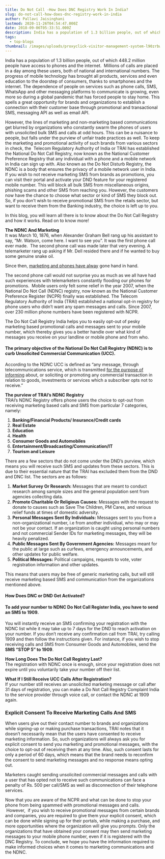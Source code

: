 ```yaml
---
title: Do Not Call -How Does DNC Registry Work In India?
slug: do-not-call-how-does-dnc-registry-work-in-india
author: Pallavi Jaisinghani
lastmod: 2020-11-26T04:54:47.000Z
date: 2018-09-06T05:33:51.000Z
description: India has a population of 1.3 billion people, out of which 448.2 million people have access to phones and the internet.  Millions of calls are placed in a day among these users, both of national and international numbers. The progress of mobile technology has brought all products, services and even education to the doorstep of consumers, thanks to smartphones and the internet. The dependence of people on services such as phone calls, SMS, WhatsApp and other messaging platforms to communicate is growing, even more so during a global pandemic that has forced people to stay home. This spells a great opportunity for brands and organizations to establish a connection with their customer base through promotional and transactional SMS, messaging API as well as email API.
tags:
  - top-blogs
thumbnail: /images/uploads/proxyclick-visitor-management-system-l90zrbwvcoe-unsplash.jpg
---
```


India has a population of 1.3 billion people, out of which 448.2 million people have access to phones and the internet.  Millions of calls are placed in a day among these users, both of national and international numbers. The progress of mobile technology has brought all products, services and even education to the doorstep of consumers, thanks to smartphones and the internet. The dependence of people on services such as phone calls, SMS, WhatsApp and other messaging platforms to communicate is growing, even more so during a global pandemic that has forced people to stay home. This spells a great opportunity for brands and organizations to establish a connection with their customer base through promotional and transactional SMS, messaging API as well as email API.  


However, the lines of marketing and non-marketing based communications get blurred by organizations who constantly swarm the phones of users with unsolicited bulk SMS and calls at odd hours. This can be a nuisance to people, but falls under the purview of unfair trade practices as well. To keep the marketing and promotional activity of such brands from various sectors in check, the  Telecom Regulatory Authority of India or TRAI has established the National Do Not Call Registry, now known as the National Customer Preference Registry that any individual with a phone and a mobile network in India can sign up with. Also known as the Do Not Disturb Registry, the NDNC is a body that ensures the privacy of a mobile network user in India. If you wish to not receive marketing SMS from brands as promotions, you can visit their portal and activate your DND feature for your registered mobile number. This will block all bulk SMS from miscellaneous origins, phishing scams and other SMS from reaching you. However, the customers now have the chance to choose what sector or kind of SMS they block out. So, if you don’t wish to receive promotional SMS from the retails sector, but want to receive them from the Banking industry, the choice is left up to you.   


In this blog, you will learn all there is to know about the Do Not Call Registry and how it works. Read on to know more!  


**The NDNC And Marketing**  
It was March 10, 1876, when Alexander Graham Bell rang up his assistant to say, “Mr. Watson, come here. I want to see you”. It was the first phone call ever made.  The second phone call was made later that very evening. A telemarketer rang up asking if Mr. Dell resided there and if he wanted to buy some genuine snake oil.  


Since then, [marketing and phones have alway](https://msg91.com/voice) gone hand in hand.  


The second phone call would not surprise you as much as we all have had such experiences with telemarketers constantly flooding our phones for promotions.  Mobile users only felt some relief in the year 2007, when the National Do Not Call (NDNC) registry, now known as the National Customer Preference Register (NCPR) finally was established. The Telecom Regulatory Authority of India (TRAI) established a national opt-in registry for phone users who didn’t want any spam messages and calls. Since 2007, over 230 million phone numbers have been registered with NCPR.

The Do Not Call Registry India helps you to easily opt-out of pesky marketing based promotional calls and messages sent to your mobile number, which thereby gives you a better handle over what kind of messages you receive on your landline or mobile phone and from who.

#### The primary objective of the National Do Not Call Registry (NDNC) is to curb Unsolicited Commercial Communication (UCC).

According to the NDNC UCC is defined as “any message, through telecommunications service, which is transmitted [for the purpose of informing](https://msg91.com/sms) about, or soliciting or promoting any commercial transaction in relation to goods, investments or services which a subscriber opts not to receive.”  


**The purview of TRAI’s NDNC Registry**  
TRAI’s NDNC Registry offers phone users the choice to opt-out from receiving marketing based calls and SMS from particular 7 categories, namely:  


1. ****Banking/Financial Products/ Insurance/Credit cards****
2. ****Real Estate****
3. ****Education****
4. ****Health****
5. ****Consumer Goods and Automobiles****
6. ****Entertainment/Broadcasting/Communication/IT****
7. ****Tourism and Leisure****

There are a few sectors that do not come under the DND’s purview, which means you will receive such SMS and updates from these sectors. This is due to their essential nature that the TRAI has excluded them from the DND and DNC list. The sectors are as follows:  


1. ******Market Survey Or Research:****** Messages that are meant to conduct research among sample sizes and the general population sent from agencies collecting data.
2. ******Promote Charitable Or Religious Causes:****** Messages with the request to donate to causes such as Save The Children, PM Cares, and various relief funds at times of domestic adversity.
3. ******Personal Messages Sent By Individuals:****** Messages sent to you from a non-organizational number, i.e from another individual, who may or may not be your contact. If an organization is caught using personal numbers and not commercial Sender IDs for marketing messages, they will be heavily penalized.
4. ******Public Messages Sent By Government Agencies:****** Messages meant for the public at large such as curfews, emergency announcements, and other updates for public welfare.
5. ******Political Messages:****** Political campaigns, requests to vote, voter registration information and other updates.

This means that users may be free of generic marketing calls, but will still receive marketing based SMS and communication from the organizations mentioned above.

#### **How Does DNC or DND Get Activated?**

#### To add your number to NDNC Do Not Call Register India, you have to send an SMS to 1909.

You will instantly receive an SMS confirming your registration with the NDNC list while it may take up to 7 days for the DND to reach activation on your number. If you don’t receive any confirmation call from TRAI, try calling 1909 and then follow the instructions given. For instance, if you wish to stop receiving calls and SMS from Consumer Goods and Automobiles, send the **SMS “STOP 5” to 1909**.  


**How Long Does The Do Not Call Registry Last?**  
The registration with NDNC once is enough, since your registration does not expire until you voluntarily take your number off their list.  


**What If I Still Receive UCC Calls After Registration?**  
If your number still receives an unsolicited marketing message or call after 31 days of registration, you can make a Do Not Call Registry Complaint India to the service provider through voice call, or contact the NDNC at 1909 again.

### **Explicit Consent To Receive Marketing Calls And SMS**

When users give out their contact number to brands and organizations while signing-up or making purchase transactions, TRAI notes that it doesn’t necessarily mean that the users have consented to receive marketing information. So, such organizations will always ask you for explicit consent to send you marketing and promotional messages, with the choice to opt-out of receiving them at any time. Also, such consent lasts for only a period of 60 days, which means that the brand needs to reconfirm the consent to send marketing messages and no response means opting out.

Marketers caught sending unsolicited commercial messages and calls with a user that has opted not to receive such communications can face a penalty of Rs. 500 per call/SMS as well as disconnection of their telephone services.  


Now that you are aware of the NCPR and what can be done to stop your phone from being spammed with promotional messages and calls.  However,  if you wish to receive promotional messages from certain brands and companies, you are required to give them your explicit consent, which can be done while signing up for their portals, while making a purchase, and more opportunities where the organization will give you prompts. Only the organizations that have obtained your consent may then send marketing messages to your mobile phone number, even if it is registered with the DNC Registry. To conclude, we hope you have the information required to make informed choices when it comes to marketing communications and the NDNC.

